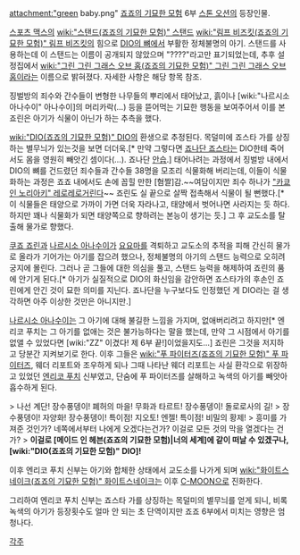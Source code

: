 attachment:"green baby.png"
[[죠죠의 기묘한 모험]] 6부 [[스톤 오션]]의 등장인물.

[[스포츠 맥스]]의 [[wiki:"스탠드(죠죠의 기묘한 모험)" 스탠드]] [[wiki:"림프 비즈킷(죠죠의 기묘한 모험)" 림프 비즈킷]]의 힘으로 [[DIO의 뼈]]에서 부활한 정체불명의 아기. 스탠드를 사용하는데 이 스탠드는 이름이 공개되지 않았으며 "????"라고만 표기되었는데, 추후 설정집에서 [[wiki:"그린 그린 그래스 오브 홈(죠죠의 기묘한 모험)" 그린 그린 그래스 오브 홈]]이라는 이름으로 밝혀졌다. 자세한 사항은 해당 항목 참조.

징벌방의 죄수와 간수들이 변형한 나무들의 뿌리에서 태어났고, 흙이나 [wiki:"나르시소 아나수이" 아나수이]의 머리카락(...) 등을 뜯어먹는 기묘한 행동을 보여주어서 이를 본 죠린은 아기가 식물이 아닌가 하는 추측을 했다.

[[wiki:"DIO(죠죠의 기묘한 모험)" DIO]]의 환생으로 추정된다. 목덜미에 죠스타 가를 상징하는 별무늬가 있는것을 보면 더더욱.[* 만약 그렇다면 [[죠나단 죠스타]]는 DIO한테 죽어서도 몸을 영원히 빼앗긴 셈이다(...). 죠나단 [[안습]].] 태어나려는 과정에서 징벌방 내에서 DIO의 뼈를 건드렸던 죄수들과 간수들 38명을 모조리 식물화해 버리는데, 이들이 식물화하는 과정은 죠죠 내에서도 손에 꼽힐 만한 [혐짤]감.~~여담이지만 죄수 하나가 [["카쿄인 노리아키" 레로레로]]거린다~~  죠린도 실 끝으로 살짝 접촉해서 식물이 될 뻔했다.[* 이 식물들은 태양으로 가까이 가면 더욱 자라나고, 태양에서 벗어나면 사라지는 듯 하다. 하지만 꽤나 식물화가 되면 태양쪽으로 향하려는 본능이 생기는 듯.] 그 후 교도소를 탈출해 물가로 향했다.

[[쿠죠 죠린]]과 [[나르시소 아나수이]]가 [[요요마]]를 격퇴하고 교도소의 추적을 피해 간신히 물가로 올라가 기어가는 아기를 잡으려 했으나, 정체불명의 아기의 스탠드 능력으로 오히려 궁지에 몰린다. 그러나 곧 그들에 대한 의심을 풀고, 스탠드 능력을 해제하여 죠린의 품에 안기게 된다.[* 아기가 실질적으로 DIO의 화신임을 감안하면 죠스타가의 후손인 죠린에게 안긴 것이 묘한 의미를 지닌다. 죠나단을 누구보다도 인정했던 게 DIO라는 걸 생각하면 아주 이상한 것만은 아니지만.]

[[나르시소 아나수이]]는 그 아기에 대해 불길한 느낌을 가지며, 없애버리려고 하지만[* 엔리코 푸치는 그 아기를 없애는 것은 불가능하다는 말을 했는데, 만약 그 시점에서 아기를 없앨 수 있었다면 [wiki:"ZZ" 이겼다! 제 6부 끝!]이었을지도...] 죠린은 그것을 저지하고 당분간 지켜보기로 한다. 이후 그들은 [[wiki:"푸 파이터즈(죠죠의 기묘한 모험)" 푸 파이터즈]], 웨더 리포트와 조우하게 되나 그때 나타난 웨더 리포트는 사실 환각으로 위장하고 있었던 [[엔리코 푸치]] 신부였고, 단숨에 푸 파이터즈를 살해하고 녹색의 아기를 빼앗아 흡수하게 된다.

> 나선 계단! 장수풍뎅이! 폐허의 마을! 무화과 타르트! 장수풍뎅이! 돌로로사의 길!
> 장수풍뎅이! 자양화! 장수풍뎅이! 특이점! 지오토! 엔젤! 특이점! 비밀의 황제!
> 흥미를 가져준 것인가? 네쪽에서부터 나에게 오겠다는건가? 이걸로 모든 것의 막을 열겠다는 건가?
> '''이걸로 [메이드 인 헤븐(죠죠의 기묘한 모험)|너의 세계]에 같이 떠날 수 있겠구나, [wiki:"DIO(죠죠의 기묘한 모험)" DIO]!'''

이후 엔리코 푸치 신부는 아기와 합체한 상태에서 교도소를 나가게 되며 [[wiki:"화이트스네이크(죠죠의 기묘한 모험)" 화이트스네이크]]는 이후 [[C-MOON]]으로 진화한다.

그리하여 엔리코 푸치 신부는 죠스타 가를 상징하는 목덜미의 별무늬를 얻게 되니, 비록 녹색의 아기가 등장횟수도 얼마 안 되는 초 단역이지만 죠죠 6부에서 미치는 영향은 엄청나다.

[[각주]]
